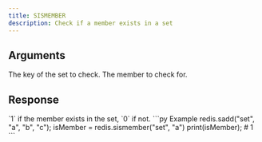 ```yaml
---
title: SISMEMBER
description: Check if a member exists in a set
---
```


## Arguments

<ParamField body="key" type="string" required>
  The key of the set to check.
</ParamField>

<ParamField body="member" type="TMember">
  The member to check for.
</ParamField>


## Response

<ResponseField type="0 | 1" required>
  `1` if the member exists in the set, `0` if not.
</ResponseField>

<RequestExample>
```py Example 
redis.sadd("set", "a", "b", "c"); 
isMember =  redis.sismember("set", "a")
print(isMember); # 1
```

</RequestExample>
